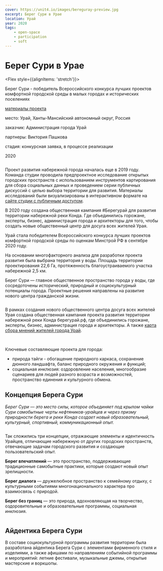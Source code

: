 ```yaml
---
cover: https://unit4.io/images/bereguray-preview.jpg
excerpt: Берег Сури в Урае
location: Урай
year: 2020
tags:
    - open-space
    - participation
    - soft
---
```

# Берег Сури в Урае

<Flex style={{alignItems: 'stretch'}}>
<Flex col>

Берег Сури - победитель Всероссийского конкурса лучших проектов комфортной городской среды в малых городах и исторических поселениях

<p style={{flex: '0 1 auto'}}>

[материалы проекта](https://disk.yandex.ru/i/AMGx68dGKYQCFA)
</p>
</Flex>

<div>
<p><BlackHighlight>место:</BlackHighlight> Урай, Ханты-Мансийский автономный округ, Россия</p>

<p><BlackHighlight>заказчик:</BlackHighlight> Администрация города Урай</p>

<p><BlackHighlight>партнеры:</BlackHighlight> Виктория Пашкова</p>

<p><BlackHighlight>стадия:</BlackHighlight> конкурсная заявка, в процессе реализации</p>

2020
</div>
</Flex>


<WideBlock>
<Image src="/images/bereguray-preview.jpg" alt="" /> 
</WideBlock>

Проект развития набережной города началась еще в 2019 году. Команда студии проводила предпроектное исследование открытых городских пространств с использованием инструментов картирования для сбора социальных данных и проведением серии публичных дискуссий с целью выбора территории для развития. Материалы исследований были визуализированы в интерактивном формате на [сайте студии с публичным доступом](https://uray.unit4.io/).

В 2020 году создана общественная кампания #Берегурай для развития территории набережной реки Конда. Где объединились горожане, эксперты, бизнес, администрация города и архитекторы для того, чтобы создать новые общественный центр для досуга всех жителей Урая.

Урай стала победителем Всероссийского конкурса лучших проектов комфортной городской среды по оценкам Минстрой РФ в сентябре 2020 году.


<Flex>
<div>
<Image src='/images/bereguray-01.jpg' alt='' />
</div>

<div>
На основании многофакторного анализа для разработки проекта развития была выбрана территория у воды. Площадь территории проектирования 22,6 Га, протяженность благоустраиваемого участка набережной 2,5 км. 

Берег Сури — главное общественное пространство города у воды, где сосредоточены исторический, природный и социокультурный потенциалы города. Проектные решения направлены на развитие нового центра гражданской жизни. 
</div>
</Flex>

<Image src="/images/bereguray-02.jpg" alt="" /> 

В рамках создания нового общественного центра досуга всех жителей Урая создана общественная кампания проекта развития территории набережной реки Конда берегурай.рф, где объединились горожане, эксперты, бизнес, администрация города и архитекторы. 
А также [карта сбора мнений жителей города Урай](https://mesto.io/bereguray). 

<Carousel> 
    <Image src="/images/bereguray-03-1.jpg" alt="" />
    <Image src="/images/bereguray-03-2.jpg" alt="" />
</Carousel>

Ключевые составляющие проекта для города: 

- природа тайги - обогащение природного каркаса, сохранение дюнного ландшафта, баланс природного окружения и функций;
- социальная инклюзия: оздоровление населения, многообразие сценариев для людей разного возраста и возможностей, пространство единения и культурного обмена.  

## Концепция Берега Сури

_Берег Сури — это место силы, которое объединяет под крылом чайки Сури самобытные черты нефтяников-урайцев и через призму природности берега и реки Конда создает новый образовательный, культурный, спортивный, коммуникационный опыт._
 
<WideBlock>
<Image src="/images/bereguray-04.jpg" alt="" /> 
</WideBlock>
 
Так сложились три концепции, отражающие элементы и идентичность Урайцев, отличающие набережную от других городских пространств, отвечающие задачам городского развития и создающие пользовательский опыт.

**Берег впечатлений** — это пространство, поддерживающие традиционные самобытные практики, которые создают новый опыт зрелищности.

**Берег диалога** — дружелюбное пространство к семейному отдыху, с культурными событиями многонационального характера про взаимосвязь с природой.

**Берег без границ** — это природа, вдохновляющая на творчество, оздоровительные и образовательные программы, социальная инклюзия.

<Image src="/images/bereguray-05.jpg" alt="" /> 

## Айдентика Берега Сури

В составе социокультурной программы развития территории была разработана айдентика Берега Сури с элементами фирменного стиля и изделиями, а также афишами по направлениям событийной программы и мероприятий: летние фестивали, музыкальные джемы, открытые мастерские и воркшопы.

<Image src="/images/bereguray-06.jpg" alt="" /> 
